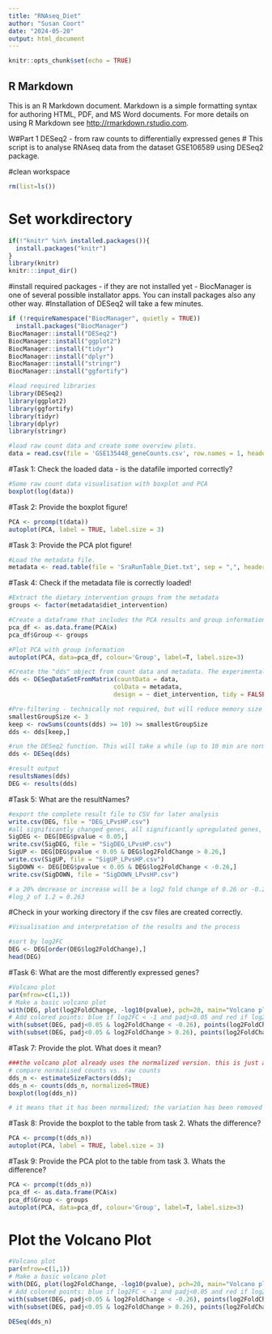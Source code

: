 ```yaml
---
title: "RNAseq_Diet"
author: "Susan Coort"
date: "2024-05-20"
output: html_document
---
```


```r
knitr::opts_chunk$set(echo = TRUE)
```

## R Markdown

This is an R Markdown document. Markdown is a simple formatting syntax for authoring HTML, PDF, and MS Word documents. For more details on using R Markdown see <http://rmarkdown.rstudio.com>.

W#Part 1 DESeq2 - from raw counts to differentially expressed genes
# This script is to analyse RNAseq data from the dataset GSE106589 using DESeq2 package. 

#clean workspace
```r
rm(list=ls())
```

# Set workdirectory
```r
if(!"knitr" %in% installed.packages()){
  install.packages("knitr")
}
library(knitr)
knitr:::input_dir()
```

#install required packages - if they are not installed yet - BiocManager is one of several possible installator apps. You can install packages also any other way.
#Installation of DESeq2 will take a few minutes.
```r
if (!requireNamespace("BiocManager", quietly = TRUE))
  install.packages("BiocManager")
BiocManager::install("DESeq2")
BiocManager::install("ggplot2")
BiocManager::install("tidyr")
BiocManager::install("dplyr")
BiocManager::install("stringr")
BiocManager::install("ggfortify")

#load required libraries
library(DESeq2)
library(ggplot2)
library(ggfortify)
library(tidyr)
library(dplyr)
library(stringr)
```


```r
#load raw count data and create some overview plots.
data = read.csv(file = 'GSE135448_geneCounts.csv', row.names = 1, header = TRUE)
```

#Task 1: Check the loaded data - is the datafile imported correctly?

```r
#Some raw count data visualisation with boxplot and PCA
boxplot(log(data))
```

#Task 2: Provide the boxplot figure!

```r
PCA <- prcomp(t(data))
autoplot(PCA, label = TRUE, label.size = 3)
```

#Task 3: Provide the PCA plot figure!

```r
#Load the metadata file. 
metadata <- read.table(file = 'SraRunTable_Diet.txt', sep = ",", header = TRUE)
```


#Task 4: Check if the metadata file is correctly loaded!

```r
#Extract the dietary intervention groups from the metadata
groups <- factor(metadata$diet_intervention)

```


```r
#Create a dataframe that includes the PCA results and group information
pca_df <- as.data.frame(PCA$x)
pca_df$Group <- groups
```

```r
#Plot PCA with group information
autoplot(PCA, data=pca_df, colour='Group', label=T, label.size=3)
```

```r
#Create the "dds" object from count data and metadata. The experimental design compares via diagnosis (COS vs control). This is a design if you have only one variable to compare experimental groups.
dds <- DESeqDataSetFromMatrix(countData = data,
                             colData = metadata,
                             design = ~ diet_intervention, tidy = FALSE)
```

```r
#Pre-filtering - technically not required, but will reduce memory size and increase speed if we remove samples with too low read counts.
smallestGroupSize <- 3
keep <- rowSums(counts(dds) >= 10) >= smallestGroupSize
dds <- dds[keep,]
```

```r
#run the DESeq2 function. This will take a while (up to 10 min are normal).
dds <- DESeq(dds)
```

```r
#result output
resultsNames(dds)
DEG <- results(dds)
```

#Task 5: What are the resultNames?

```r
#export the complete result file to CSV for later analysis
write.csv(DEG, file = "DEG_LPvsHP.csv")
#all significantly changed genes, all significantly upregulated genes, all significantly downregulated genes
SigDEG <- DEG[DEG$pvalue < 0.05,]
write.csv(SigDEG, file = "SigDEG_LPvsHP.csv")
SigUP <- DEG[DEG$pvalue < 0.05 & DEG$log2FoldChange > 0.26,]
write.csv(SigUP, file = "SigUP_LPvsHP.csv")
SigDOWN <- DEG[DEG$pvalue < 0.05 & DEG$log2FoldChange < -0.26,]
write.csv(SigDOWN, file = "SigDOWN_LPvsHP.csv")

# a 20% decrease or increase will be a log2 fold change of 0.26 or -0.26
#log_2 of 1.2 = 0.263
```


#Check in your working directory if the csv files are created correctly.

```r
#Visualisation and interpretation of the results and the process

#sort by log2FC
DEG <- DEG[order(DEG$log2FoldChange),]
head(DEG)
```

#Task 6: What are the most differently expressed genes?

```r
#Volcano plot
par(mfrow=c(1,1))
# Make a basic volcano plot
with(DEG, plot(log2FoldChange, -log10(pvalue), pch=20, main="Volcano plot", xlim=c(-6,6)))
# Add colored points: blue if log2FC < -1 and padj<0.05 and red if log2FC > 1 and padj<0.05)
with(subset(DEG, padj<0.05 & log2FoldChange < -0.26), points(log2FoldChange, -log10(pvalue), pch=20, col="blue"))
with(subset(DEG, padj<0.05 & log2FoldChange > 0.26), points(log2FoldChange, -log10(pvalue), pch=20, col="red"))
```


#Task 7: Provide the plot. What does it mean?

```r
###the volcano plot already uses the normalized version. this is just a form of extacting the normalized matrix and plotting the PCA of it
# compare normalised counts vs. raw counts 
dds_n <- estimateSizeFactors(dds); 
dds_n <- counts(dds_n, normalized=TRUE)
boxplot(log(dds_n))

# it means that it has been normalized; the variation has been removed
```

#Task 8: Provide the boxplot to the table from task 2. Whats the difference?

```r
PCA <- prcomp(t(dds_n))
autoplot(PCA, label = TRUE, label.size = 3)
```

#Task 9: Provide the PCA plot to the table from task 3. Whats the difference?

```r
PCA <- prcomp(t(dds_n))
pca_df <- as.data.frame(PCA$x)
pca_df$Group <- groups
autoplot(PCA, data=pca_df, colour='Group', label=T, label.size=3)
```
# Plot the Volcano Plot

```r

#Volcano plot
par(mfrow=c(1,1))
# Make a basic volcano plot
with(DEG, plot(log2FoldChange, -log10(pvalue), pch=20, main="Volcano plot", xlim=c(-6,6)))
# Add colored points: blue if log2FC < -1 and padj<0.05 and red if log2FC > 1 and padj<0.05)
with(subset(DEG, padj<0.05 & log2FoldChange < -0.26), points(log2FoldChange, -log10(pvalue), pch=20, col="blue"))
with(subset(DEG, padj<0.05 & log2FoldChange > 0.26), points(log2FoldChange, -log10(pvalue), pch=20, col="red"))
```

```r
DESeq(dds_n)

```

